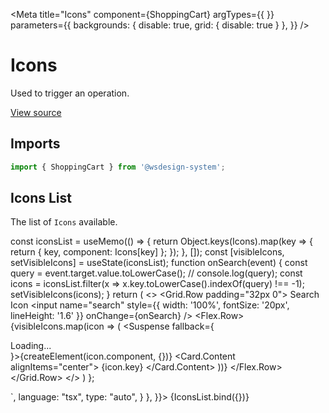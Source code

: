 
<Meta
  title="Icons"
  component={ShoppingCart}
  argTypes={{ }}
  parameters={{
    backgrounds: { disable: true, grid: { disable: true } },
  }}
/>

# Icons

Used to trigger an operation.

[View source](https://github.com/actarian/wsdesign-system/tree/main/@icons)

## Imports

```js
import { ShoppingCart } from '@wsdesign-system';
```

## Icons List

The list of `Icons` available.

  const iconsList = useMemo(() => {
    return Object.keys(Icons).map(key => {
      return { key, component: Icons[key] };
    });
  }, []);
  const [visibleIcons, setVisibleIcons] = useState(iconsList);
  function onSearch(event) {
    const query = event.target.value.toLowerCase();
    // console.log(query);
    const icons = iconsList.filter(x => x.key.toLowerCase().indexOf(query) !== -1);
    setVisibleIcons(icons);
  }
  return (
  <>
    <Container>
      <Grid.Row padding="32px 0">
        <Grid>
          <Text type="h4">Search Icon</Text>
          <input name="search" style={{ width: '100%', fontSize: '20px', lineHeight: '1.6' }} onChange={onSearch} />
          <Flex.Row>
            {visibleIcons.map(icon => (
              <Flex key={icon.key}>
                <Card type="beta" width="180px">
                  <Media height="64px">
                    <Suspense fallback={<div>Loading...</div>}>{createElement(icon.component, {})}</Suspense>
                  </Media>
                  <Card.Content alignItems="center">
                    <Text type="smaller">{icon.key}</Text>
                  </Card.Content>
                </Card>
              </Flex>
            ))}
          </Flex.Row>
        </Grid>
      </Grid.Row>
    </Container>
  </>
  )
};

<Canvas>
  <Story name="icons" args={{ type: 'default' }} parameters={{
    docs: {
      source: {
        code: `import { ShoppingCart } from '@wsdesign-system';
        <ShoppingCart />
        `,
        language: "tsx",
        type: "auto",
      }
    },
  }}>
    {IconsList.bind({})}
  </Story>
</Canvas>

<Canvas>
  <Story name="example">
    <Container>
      <Flex.Row padding="1em">
        <Flex><Activity /></Flex>
        <Flex><Airplay /></Flex>
        <Flex><AlertCircle /></Flex>
        <Flex><AlertOctagon /></Flex>
        <Flex><AlertTriangle /></Flex>
        <Flex><AlignCenter /></Flex>
        <Flex><AlignJustify /></Flex>
      </Flex.Row>
    </Container>
  </Story>
</Canvas>
